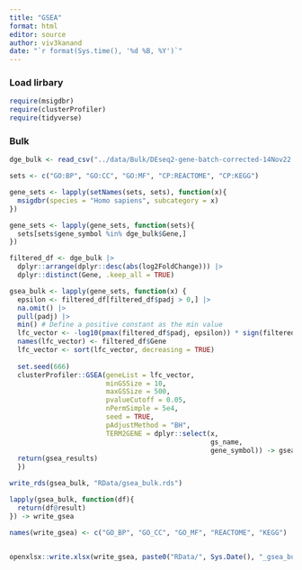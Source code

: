 ```yaml
---
title: "GSEA"
format: html
editor: source
author: viv3kanand
date: "`r format(Sys.time(), '%d %B, %Y')`"
---
```


### Load lirbary
```r
require(msigdbr)
require(clusterProfiler)
require(tidyverse)

```


### Bulk

```r
dge_bulk <- read_csv("../data/Bulk/DEseq2-gene-batch-corrected-14Nov22.csv")

```

```r
sets <- c("GO:BP", "GO:CC", "GO:MF", "CP:REACTOME", "CP:KEGG")

gene_sets <- lapply(setNames(sets, sets), function(x){
  msigdbr(species = "Homo sapiens", subcategory = x)
})
```



```r
gene_sets <- lapply(gene_sets, function(sets){
  sets[sets$gene_symbol %in% dge_bulk$Gene,]
})

```


```r
filtered_df <- dge_bulk |> 
  dplyr::arrange(dplyr::desc(abs(log2FoldChange))) |> 
  dplyr::distinct(Gene, .keep_all = TRUE)
```


```r
gsea_bulk <- lapply(gene_sets, function(x) {
  epsilon <- filtered_df[filtered_df$padj > 0,] |> 
  na.omit() |> 
  pull(padj) |> 
  min() # Define a positive constant as the min value
  lfc_vector <- -log10(pmax(filtered_df$padj, epsilon)) * sign(filtered_df$log2FoldChange)
  names(lfc_vector) <- filtered_df$Gene
  lfc_vector <- sort(lfc_vector, decreasing = TRUE)
  
  set.seed(666)
  clusterProfiler::GSEA(geneList = lfc_vector,
                        minGSSize = 10,
                        maxGSSize = 500,
                        pvalueCutoff = 0.05,
                        nPermSimple = 5e4,
                        seed = TRUE,
                        pAdjustMethod = "BH",
                        TERM2GENE = dplyr::select(x,
                                                  gs_name,
                                                  gene_symbol)) -> gsea_results
  return(gsea_results)
  })

write_rds(gsea_bulk, "RData/gsea_bulk.rds")
```

```r
lapply(gsea_bulk, function(df){
  return(df@result)
}) -> write_gsea

names(write_gsea) <- c("GO_BP", "GO_CC", "GO_MF", "REACTOME", "KEGG")


openxlsx::write.xlsx(write_gsea, paste0("RData/", Sys.Date(), "_gsea_bulk.xlsx"))

```

